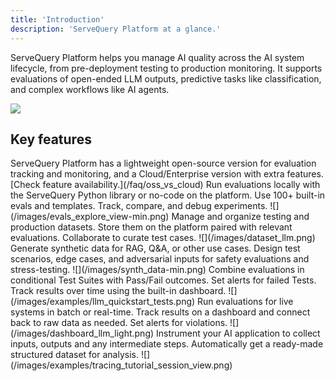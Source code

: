 ```yaml
---
title: 'Introduction'
description: 'ServeQuery Platform at a glance.'
---
```


ServeQuery Platform helps you manage AI quality across the AI system lifecycle, from pre-deployment testing to production monitoring. It supports evaluations of open-ended LLM outputs, predictive tasks like classification, and complex workflows like AI agents.

![](/images/dashboard_llm_tabs.gif)

## Key features

<Info>
  ServeQuery Platform has a lightweight open-source version for evaluation tracking and monitoring, and a Cloud/Enterprise version with extra features. [Check feature availability.](/faq/oss_vs_cloud)
</Info>

<Tabs>
  <Tab title="Evaluations">
    Run evaluations locally with the ServeQuery Python library or no-code on the platform. Use 100+ built-in evals and templates. Track, compare, and debug experiments.
    ![](/images/evals_explore_view-min.png)
  </Tab>

  <Tab title="Datasets">
    Manage and organize testing and production datasets. Store them on the platform paired with relevant evaluations. Collaborate to curate test cases.
    ![](/images/dataset_llm.png)
  </Tab>

  <Tab title="Synthetic data">
    Generate synthetic data for RAG, Q&A, or other use cases. Design test scenarios, edge cases, and adversarial inputs for safety evaluations and stress-testing.
    ![](/images/synth_data-min.png)
  </Tab>

  <Tab title="Regression testing">
     Combine evaluations in conditional Test Suites with Pass/Fail outcomes. Set alerts for failed Tests. Track results over time using the built-in dashboard. 
    ![](/images/examples/llm_quickstart_tests.png)
  </Tab>

  <Tab title="Monitoring">
    Run evaluations for live systems in batch or real-time. Track results on a dashboard and connect back to raw data as needed. Set alerts for violations.
    ![](/images/dashboard_llm_light.png)
  </Tab>

  <Tab title="Tracing">
    Instrument your AI application to collect inputs, outputs and any intermediate steps. Automatically get a ready-made structured dataset for analysis.
    ![](/images/examples/tracing_tutorial_session_view.png)
  </Tab>
</Tabs>